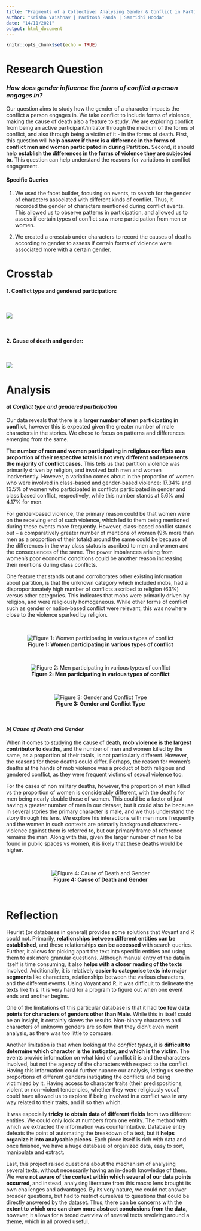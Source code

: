 ```yaml
---
title: "Fragments of a Collective| Analysing Gender & Conflict in Partition Literature"
author: "Krisha Vaishnav | Paritosh Panda | Samridhi Hooda"
date: "14/11/2021"
output: html_document
---
```


```r
knitr::opts_chunk$set(echo = TRUE)
```

# Research Question

### *How does gender influence the forms of conflict a person engages in?*

Our question aims to study how the gender of a character impacts the conflict a person engages in. We take conflict to include forms of violence, making the cause of death also a feature to study. We are exploring conflict from being an active participant/initiator through the medium of the forms of conflict, and also through being a victim of it - in the forms of death. First, this question will **help answer if there is a difference in the forms of conflict men and women participated in during Partition.** Second, it should help **establish the differences in the forms of violence they are subjected to**. This question can help understand the reasons for variations in conflict engagement.

#### Specific Queries

1. We used the facet builder, focusing on events, to search for the gender of characters associated with different kinds of conflict. Thus, it recorded the gender of characters mentioned during conflict events. This allowed us to observe patterns in participation, and allowed us to assess if certain types of conflict saw more participation from men or women.

2. We created a crosstab under characters to record the causes of deaths according to gender to assess if certain forms of violence were associated more with a certain gender.

# Crosstab

#### 1. Conflict type and gendered participation:
&nbsp;

![](images\conflict_type.png)

&nbsp;

#### 2. Cause of death and gender:
&nbsp;

![](images\cause_of_death.png)

# Analysis

#### *a) Conflict type and gendered participation*

Our data reveals that there is a **larger number of men participating in conflict**, however this is expected given the greater number of male characters in the stories. We chose to focus on patterns and differences emerging from the same.

The **number of men and women participating in religious conflicts as a proportion of their respective totals is not very different and represents the majority of conflict cases.** This tells us that partition violence was primarily driven by religion, and involved both men and women inadvertently. However, a variation comes about in the proportion of women who were involved in class-based and gender-based violence: 17.34% and 13.5% of women who participated in conflicts participated in gender and class based conflict, respectively, while this number stands at 5.6% and 4.17% for men.

For gender-based violence, the primary reason could be that women were on the receiving end of such violence, which led to them being mentioned during these events more frequently. However, class-based conflict stands out -- a comparatively greater number of mentions of women (9% more than men as a proportion of their totals) around the same could be because of the differences in the way class status is ascribed to men and women and the consequences of the same. The power imbalances arising from women’s poor economic conditions could be another reason increasing their mentions during class conflicts.

One feature that stands out and corroborates other existing information about partition, is that the unknown category which included mobs, had a disproportionately high number of conflicts ascribed to religion (63%) versus other categories. This indicates that mobs were primarily driven by religion, and were religiously homogeneous. While other forms of conflict such as gender or nation-based conflict were relevant, this was nowhere close to the violence sparked by religion.

&nbsp;

<center>

![**Figure 1: Women participating in various types of conflict**](images/conflict_type_female.png)

</center>

&nbsp;

<center>

![**Figure 2: Men participating in various types of conflict**](images/conflict_type_male.png)

</center>

&nbsp;

<center>

![**Figure 3: Gender and Conflict Type**](images/gender_vs_conflict_type.png)

</center>

&nbsp;

#### *b) Cause of Death and Gender*

When it comes to studying the cause of death, **mob violence is the largest contributor to deaths**, and the number of men and women killed by the same, as a proportion of their totals, is not particularly different. However, the reasons for these deaths could differ. Perhaps, the reason for women’s deaths at the hands of mob violence was a product of both religious and gendered conflict, as they were frequent victims of sexual violence too.

For the cases of non military deaths, however, the proportion of men killed vs the proportion of women is considerably different, with the deaths for men being nearly double those of women. This could be a factor of just having a greater number of men in our dataset, but it could also be because in several stories the primary character is male, and we thus understand the story through his lens. We explore his interactions with men more frequently and the women in such contexts are primarily background characters - violence against them is referred to, but our primary frame of reference remains the man. Along with this, given the larger number of men to be found in public spaces vs women, it is likely that these deaths would be higher.

&nbsp;

<center>

![**Figure 4: Cause of Death and Gender**](images/gender_vs_cause_of_death.png)

</center>

&nbsp;

# Reflection

Heurist (or databases in general) provides some solutions that Voyant and R could not. Primarily, **relationships between different entities can be established**, and these relationships **can be accessed** with search queries. Further, it allows for picking apart the text into specific entities and using them to ask more granular questions. Although manual entry of the data in itself is time consuming, it also **helps with a closer reading of the texts** involved. Additionally, it is relatively **easier to categorise texts into major segments** like characters, relationships between the various characters, and the different events. Using Voyant and R, it was difficult to delineate the texts like this. It is very hard for a program to figure out when one event ends and another begins.

One of the limitations of this particular database is that it had **too few data points for characters of genders other than Male**. While this in itself could be an insight, it certainly skews the results. Non-binary characters and characters of unknown genders are so few that they didn’t even merit analysis, as there was too little to compare.

Another limitation is that when looking at the *conflict types*, it is **difficult to determine which character is the instigator, and which is the victim**. The events provide information on what kind of conflict it is and the characters involved, but not the agency of the characters with respect to the conflict. Having this information could further nuance our analysis, letting us see the proportions of different genders instigating the conflicts and being victimized by it. Having access to character traits (their predispositions, violent or non-violent tendencies, whether they were religiously vocal) could have allowed us to explore if being involved in a conflict was in any way related to their traits, and if so then which.

It was especially **tricky to obtain data of different fields** from two different entities. We could only look at numbers from one entity. The method with which we extracted the information was counterintuitive. Database entry defeats the point of automating the breakdown of a text, but it **helps organize it into analysable pieces**. Each piece itself is rich with data and once finished, we have a huge database of organized data, easy to sort, manipulate and extract.

Last, this project raised questions about the mechanism of analysing several texts, without necessarily having an in-depth knowledge of them. We were **not aware of the context within which several of our data points occurred**, and instead, analysing literature from this macro lens brought its own challenges and advantages. By its very nature, we could not answer broader questions, but had to restrict ourselves to questions that could be directly answered by the dataset. Thus, there can be concerns with the **extent to which one can draw more abstract conclusions from the data**, however, it allows for a broad overview of several texts revolving around a theme, which in all proved useful.